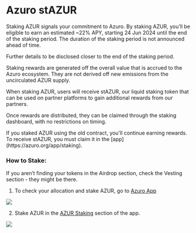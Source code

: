 
# Azuro stAZUR

Staking AZUR signals your commitment to Azuro. By staking AZUR, you’ll be eligible to earn an estimated ~22% APY, starting 24 Jun 2024 until the end of the staking period. The duration of the staking period is not announced ahead of time.

Further details to be disclosed closer to the end of the staking period.

<Callout type="feature">
Staking rewards are generated off the overall value that is accrued to the Azuro ecosystem. They are not derived off new emissions from the uncirculated AZUR supply.
</Callout>

When staking AZUR, users will receive stAZUR, our liquid staking token that can be used on partner platforms to gain additional rewards from our partners.

Once rewards are distributed, they can be claimed through the staking dashboard, with no restrictions on timing.

<Callout type="warning">
If you staked AZUR using the old contract, you'll continue earning rewards. To receive stAZUR, you must claim it in the [app](https://azuro.org/app/staking).
</Callout>


### How to Stake:

<Callout type="info">
If you aren’t finding your tokens in the Airdrop section, check the Vesting section - they might be there.
</Callout>

1. To check your allocation and stake AZUR, go to [Azuro App](https://azuro.org/app/airdrop)

<Image
  src="/images/concepts/azur.png"
  width={2000}
  height={1000}
/>

2. Stake AZUR in the [AZUR Staking](https://azuro.org/app/staking) section of the app.

<Image
  src="/images/concepts/stake.png"
  width={2000}
  height={1000}
/>
